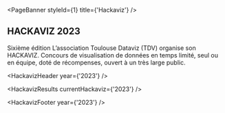 
<PageBanner styleId={1} title={'Hackaviz'} />

<section id="one">
<div className="inner">

# HACKAVIZ 2023

Sixième édition
L’association Toulouse Dataviz (TDV) organise son HACKAVIZ. Concours de visualisation de données en temps limité, seul ou en équipe, doté de récompenses, ouvert à un très large public.

<HackavizHeader year={'2023'} />

<HackavizResults currentHackaviz={'2023'} />

<HackavizFooter year={'2023'} />

</div>
</section>
